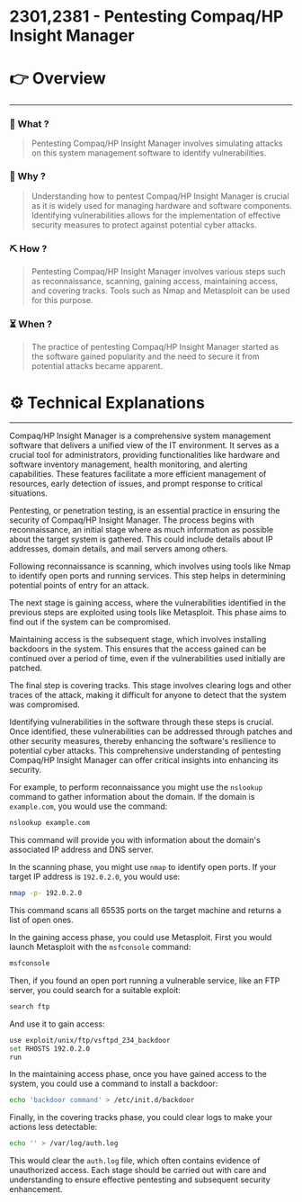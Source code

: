 # 2301,2381 - Pentesting Compaq/HP Insight Manager


# 👉 Overview

---

### 👀 What ?

> Pentesting Compaq/HP Insight Manager involves simulating attacks on this system management software to identify vulnerabilities.
> 

### 🧐 Why ?

> Understanding how to pentest Compaq/HP Insight Manager is crucial as it is widely used for managing hardware and software components. Identifying vulnerabilities allows for the implementation of effective security measures to protect against potential cyber attacks.
> 

### ⛏️ How ?

> Pentesting Compaq/HP Insight Manager involves various steps such as reconnaissance, scanning, gaining access, maintaining access, and covering tracks. Tools such as Nmap and Metasploit can be used for this purpose.
> 

### ⏳ When ?

> The practice of pentesting Compaq/HP Insight Manager started as the software gained popularity and the need to secure it from potential attacks became apparent.
> 

# ⚙️ Technical Explanations

---

Compaq/HP Insight Manager is a comprehensive system management software that delivers a unified view of the IT environment. It serves as a crucial tool for administrators, providing functionalities like hardware and software inventory management, health monitoring, and alerting capabilities. These features facilitate a more efficient management of resources, early detection of issues, and prompt response to critical situations.

Pentesting, or penetration testing, is an essential practice in ensuring the security of Compaq/HP Insight Manager. The process begins with reconnaissance, an initial stage where as much information as possible about the target system is gathered. This could include details about IP addresses, domain details, and mail servers among others.

Following reconnaissance is scanning, which involves using tools like Nmap to identify open ports and running services. This step helps in determining potential points of entry for an attack.

The next stage is gaining access, where the vulnerabilities identified in the previous steps are exploited using tools like Metasploit. This phase aims to find out if the system can be compromised.

Maintaining access is the subsequent stage, which involves installing backdoors in the system. This ensures that the access gained can be continued over a period of time, even if the vulnerabilities used initially are patched.

The final step is covering tracks. This stage involves clearing logs and other traces of the attack, making it difficult for anyone to detect that the system was compromised.

Identifying vulnerabilities in the software through these steps is crucial. Once identified, these vulnerabilities can be addressed through patches and other security measures, thereby enhancing the software's resilience to potential cyber attacks. This comprehensive understanding of pentesting Compaq/HP Insight Manager can offer critical insights into enhancing its security.

For example, to perform reconnaissance you might use the `nslookup` command to gather information about the domain. If the domain is `example.com`, you would use the command:

```bash
nslookup example.com

```

This command will provide you with information about the domain's associated IP address and DNS server.

In the scanning phase, you might use `nmap` to identify open ports. If your target IP address is `192.0.2.0`, you would use:

```bash
nmap -p- 192.0.2.0

```

This command scans all 65535 ports on the target machine and returns a list of open ones.

In the gaining access phase, you could use Metasploit. First you would launch Metasploit with the `msfconsole` command:

```bash
msfconsole

```

Then, if you found an open port running a vulnerable service, like an FTP server, you could search for a suitable exploit:

```bash
search ftp

```

And use it to gain access:

```bash
use exploit/unix/ftp/vsftpd_234_backdoor
set RHOSTS 192.0.2.0
run

```

In the maintaining access phase, once you have gained access to the system, you could use a command to install a backdoor:

```bash
echo 'backdoor command' > /etc/init.d/backdoor

```

Finally, in the covering tracks phase, you could clear logs to make your actions less detectable:

```bash
echo '' > /var/log/auth.log

```

This would clear the `auth.log` file, which often contains evidence of unauthorized access. Each stage should be carried out with care and understanding to ensure effective pentesting and subsequent security enhancement.
